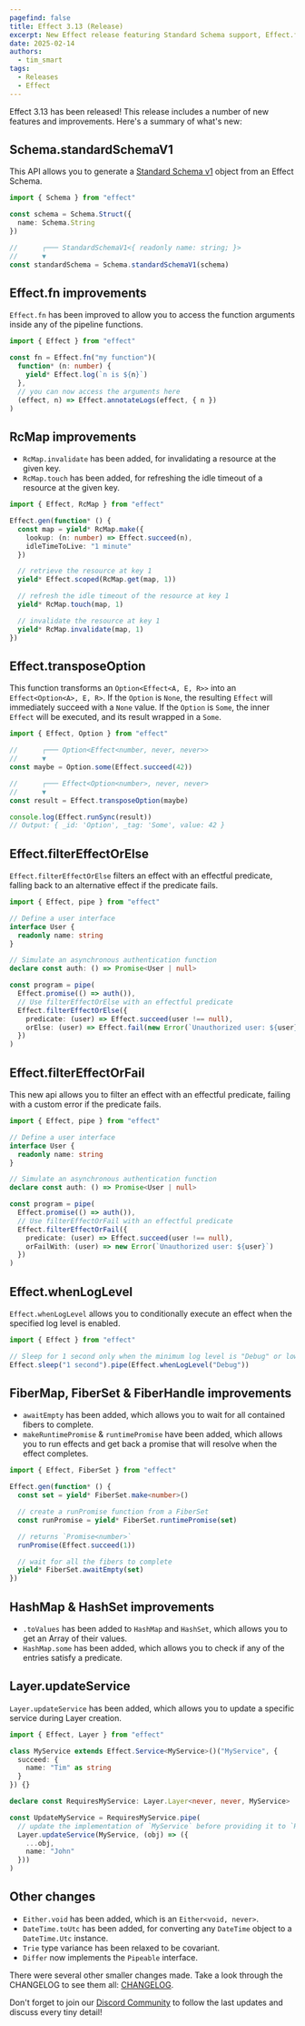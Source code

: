 ```yaml
---
pagefind: false
title: Effect 3.13 (Release)
excerpt: New Effect release featuring Standard Schema support, Effect.fn improvements & more!
date: 2025-02-14
authors:
  - tim_smart
tags:
  - Releases
  - Effect
---
```


Effect 3.13 has been released! This release includes a number of new features
and improvements. Here's a summary of what's new:

## Schema.standardSchemaV1

This API allows you to generate a [Standard Schema v1](https://standardschema.dev/) object from an Effect Schema.

```ts
import { Schema } from "effect"

const schema = Schema.Struct({
  name: Schema.String
})

//      ┌─── StandardSchemaV1<{ readonly name: string; }>
//      ▼
const standardSchema = Schema.standardSchemaV1(schema)
```

## Effect.fn improvements

`Effect.fn` has been improved to allow you to access the function arguments inside any of the pipeline functions.

```ts
import { Effect } from "effect"

const fn = Effect.fn("my function")(
  function* (n: number) {
    yield* Effect.log(`n is ${n}`)
  },
  // you can now access the arguments here
  (effect, n) => Effect.annotateLogs(effect, { n })
)
```

## RcMap improvements

- `RcMap.invalidate` has been added, for invalidating a resource at the given key.
- `RcMap.touch` has been added, for refreshing the idle timeout of a resource at the given key.

```ts
import { Effect, RcMap } from "effect"

Effect.gen(function* () {
  const map = yield* RcMap.make({
    lookup: (n: number) => Effect.succeed(n),
    idleTimeToLive: "1 minute"
  })

  // retrieve the resource at key 1
  yield* Effect.scoped(RcMap.get(map, 1))

  // refresh the idle timeout of the resource at key 1
  yield* RcMap.touch(map, 1)

  // invalidate the resource at key 1
  yield* RcMap.invalidate(map, 1)
})
```

## Effect.transposeOption

This function transforms an `Option<Effect<A, E, R>>` into an
`Effect<Option<A>, E, R>`. If the `Option` is `None`, the resulting `Effect`
will immediately succeed with a `None` value. If the `Option` is `Some`, the
inner `Effect` will be executed, and its result wrapped in a `Some`.

```ts
import { Effect, Option } from "effect"

//      ┌─── Option<Effect<number, never, never>>
//      ▼
const maybe = Option.some(Effect.succeed(42))

//      ┌─── Effect<Option<number>, never, never>
//      ▼
const result = Effect.transposeOption(maybe)

console.log(Effect.runSync(result))
// Output: { _id: 'Option', _tag: 'Some', value: 42 }
```

## Effect.filterEffectOrElse

`Effect.filterEffectOrElse` filters an effect with an effectful predicate, falling back to an alternative
effect if the predicate fails.

```ts
import { Effect, pipe } from "effect"

// Define a user interface
interface User {
  readonly name: string
}

// Simulate an asynchronous authentication function
declare const auth: () => Promise<User | null>

const program = pipe(
  Effect.promise(() => auth()),
  // Use filterEffectOrElse with an effectful predicate
  Effect.filterEffectOrElse({
    predicate: (user) => Effect.succeed(user !== null),
    orElse: (user) => Effect.fail(new Error(`Unauthorized user: ${user}`))
  })
)
```

## Effect.filterEffectOrFail

This new api allows you to filter an effect with an effectful predicate, failing with a custom error if the predicate fails.

```ts
import { Effect, pipe } from "effect"

// Define a user interface
interface User {
  readonly name: string
}

// Simulate an asynchronous authentication function
declare const auth: () => Promise<User | null>

const program = pipe(
  Effect.promise(() => auth()),
  // Use filterEffectOrFail with an effectful predicate
  Effect.filterEffectOrFail({
    predicate: (user) => Effect.succeed(user !== null),
    orFailWith: (user) => new Error(`Unauthorized user: ${user}`)
  })
)
```

## Effect.whenLogLevel

`Effect.whenLogLevel` allows you to conditionally execute an effect when the specified log level is enabled.

```ts
import { Effect } from "effect"

// Sleep for 1 second only when the minimum log level is "Debug" or lower
Effect.sleep("1 second").pipe(Effect.whenLogLevel("Debug"))
```

## FiberMap, FiberSet & FiberHandle improvements

- `awaitEmpty` has been added, which allows you to wait for all contained fibers to complete.
- `makeRuntimePromise` & `runtimePromise` have been added, which allows you to run effects and get back a promise that will resolve when the effect completes.

```ts
import { Effect, FiberSet } from "effect"

Effect.gen(function* () {
  const set = yield* FiberSet.make<number>()

  // create a runPromise function from a FiberSet
  const runPromise = yield* FiberSet.runtimePromise(set)

  // returns `Promise<number>`
  runPromise(Effect.succeed(1))

  // wait for all the fibers to complete
  yield* FiberSet.awaitEmpty(set)
})
```

## HashMap & HashSet improvements

- `.toValues` has been added to `HashMap` and `HashSet`, which allows you to get an Array of their values.
- `HashMap.some` has been added, which allows you to check if any of the entries satisfy a predicate.

## Layer.updateService

`Layer.updateService` has been added, which allows you to update a specific service during Layer creation.

```ts
import { Effect, Layer } from "effect"

class MyService extends Effect.Service<MyService>()("MyService", {
  succeed: {
    name: "Tim" as string
  }
}) {}

declare const RequiresMyService: Layer.Layer<never, never, MyService>

const UpdateMyService = RequiresMyService.pipe(
  // update the implementation of `MyService` before providing it to `RequiresMyService`
  Layer.updateService(MyService, (obj) => ({
    ...obj,
    name: "John"
  }))
)
```

## Other changes

- `Either.void` has been added, which is an `Either<void, never>`.
- `DateTime.toUtc` has been added, for converting any `DateTime` object to a `DateTime.Utc` instance.
- `Trie` type variance has been relaxed to be covariant.
- `Differ` now implements the `Pipeable` interface.

There were several other smaller changes made. Take a look through the CHANGELOG to see them all: [CHANGELOG](https://github.com/Effect-TS/effect/blob/main/packages/effect/CHANGELOG.md).

Don't forget to join our [Discord Community](https://discord.gg/effect-ts) to follow the last updates and discuss every tiny detail!
